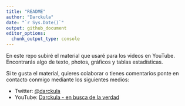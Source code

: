 ```yaml
---
title: "README"
author: "Darckula"
date: "`r Sys.Date()`"
output: github_document
editor_options: 
  chunk_output_type: console
---
```


En este repo subiré el material que usaré para los videos en YouTube. Encontrarás algo de texto, photos, gráficos y tablas estadísticas.

Si te gusta el material, quieres colaborar o tienes comentarios ponte en contacto conmigo mediante los siguientes medios:

* Twitter: [\@darckula](https://twitter.com/darckula) 
* YouTube: [Darckula - en busca de la verdad](https://www.youtube.com/channel/UCZZRCVrKtcf7WJ9t82TrcmQ) 

